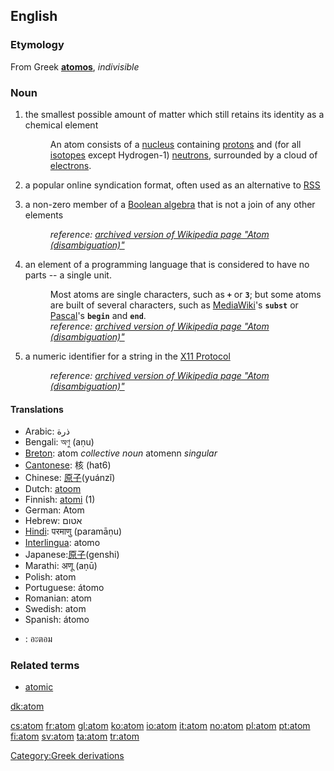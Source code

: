 {{wikipedia}}
==English==

===Etymology===
From Greek '''[[atomos]]''', ''indivisible''

=== Noun ===
{{en-noun-reg}}

# {{physics}} the smallest possible amount of matter which still retains its identity as a chemical element
#:An atom consists of a [[nucleus]] containing [[proton]]s and (for all [[isotope]]s except Hydrogen-1) [[neutron]]s, surrounded by a cloud of [[electron]]s.
# a popular online syndication format, often used as an alternative to [[RSS]]
# {{mathematics}} a non-zero member of a [[wikipedia:Boolean algebra|Boolean algebra]] that is not a join of any other elements
#:''reference: [http://en.wikipedia.org/w/index.php?title=Atom_(disambiguation)&direction=next&oldid=4826336 archived version of Wikipedia page "Atom (disambiguation)"]''
# {{computing}} an element of a programming language that is considered to have no parts -- a single unit.
#:Most atoms are single characters, such as <code>'''+'''</code> or <code>'''3'''</code>; but some atoms are built of several characters, such as [[MediaWiki]]'s <code>'''subst'''</code> or [[Pascal]]'s <code>'''begin'''</code> and <code>'''end'''</code>.
#:''reference: [http://en.wikipedia.org/w/index.php?title=Atom_(disambiguation)&direction=next&oldid=12339792 archived version of Wikipedia page "Atom (disambiguation)"]''
# {{computing}} a numeric identifier for a string in the [[Wikipedia:X Window System|X11 Protocol]]
#:''reference: [http://en.wikipedia.org/w/index.php?title=Atom_%28disambiguation%29&direction=next&oldid=13741351 archived version of Wikipedia page "Atom (disambiguation)"]''

==== Translations ====
*Arabic: ذرة
*Bengali: অণু (aṇu)
*[[Breton]]: atom ''collective noun'' atomenn ''singular'' {{f}}
*[[Cantonese]]: 核 (hat6)
*Chinese: [[原子]](yuánzǐ)
*Dutch: [[atoom]] {{n}}
*Finnish: [[atomi]] (1)
*German: Atom {{n}}
*Hebrew: אטום {{m}}
*[[Hindi]]: परमाणु (paramāṇu)
*[[Interlingua]]: atomo
*Japanese:[[原子]](genshi)
*Marathi: अणू (aṇū)
*Polish: atom {{m}}
*Portuguese: átomo {{m}}
*Romanian: atom {{m}}
*Swedish: atom {{c}}
*Spanish: átomo {{m}}
*{{th}}: อะตอม

{{wikipediapar|Atom}}

===Related terms===
*[[atomic]]

[[Category:Greek derivations]]

[[dk:atom]]

[[cs:atom]]
[[fr:atom]]
[[gl:atom]]
[[ko:atom]]
[[io:atom]]
[[it:atom]]
[[no:atom]]
[[pl:atom]]
[[pt:atom]]
[[fi:atom]]
[[sv:atom]]
[[ta:atom]]
[[tr:atom]]